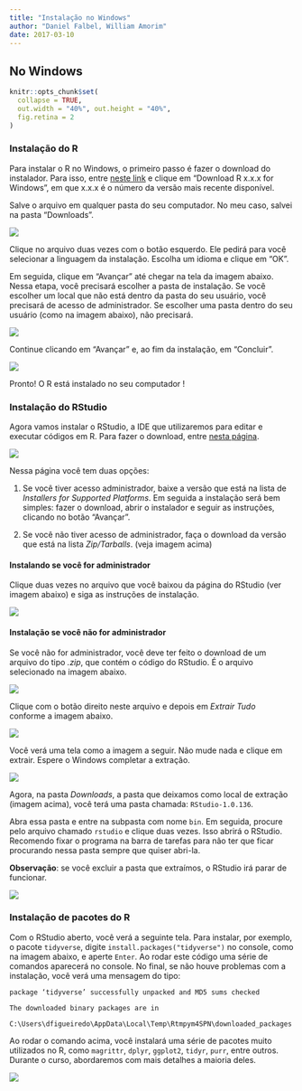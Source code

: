 ```yaml
---
title: "Instalação no Windows"
author: "Daniel Falbel, William Amorim"
date: 2017-03-10
---
```


## No Windows

```r
knitr::opts_chunk$set(
  collapse = TRUE, 
  out.width = "40%", out.height = "40%",
  fig.retina = 2
)
```

### Instalação do R

Para instalar o R no Windows, o primeiro passo é fazer o download do instalador. Para isso, entre [neste link](https://cran.r-project.org/bin/windows/base/) e clique em 
"Download R x.x.x for Windows", em que x.x.x é o número da versão mais recente disponível.

Salve o arquivo em qualquer pasta do seu computador. No meu caso, salvei na pasta "Downloads".

![](img/01-r-salvo.PNG)

Clique no arquivo duas vezes com o botão esquerdo. Ele pedirá para você selecionar a linguagem da instalação. Escolha um idioma e clique em "OK".

Em seguida, clique em "Avançar" até chegar na tela da imagem abaixo. Nessa etapa, você precisará escolher a pasta de instalação. Se você escolher um local que não está dentro da pasta do seu usuário, você precisará de acesso de administrador. Se escolher uma pasta dentro do seu usuário (como na imagem abaixo), não precisará.

![](img/06-r-pasta.PNG)

Continue clicando em "Avançar" e, ao fim da instalação, em "Concluir".

![](img/09-conclusao.PNG)

Pronto! O R está instalado no seu computador  !

### Instalação do RStudio

Agora vamos instalar o RStudio, a IDE que utilizaremos para editar e executar códigos em R. Para fazer o download, entre [nesta página](https://www.rstudio.com/products/rstudio/download/).

![](img/rstudio-download-opt.PNG)

Nessa página você tem duas opções:

1. Se você tiver acesso administrador, baixe a versão que está na lista de *Installers for Supported Platforms*.  Em seguida a instalação
será bem simples: fazer o download, abrir o instalador e seguir as instruções, clicando no botão "Avançar". 

2. Se você não tiver acesso de administrador, faça o download da versão
que está na lista *Zip/Tarballs*. (veja imagem acima)

#### Instalando se você for administrador

Clique duas vezes no arquivo que você baixou da página do RStudio (ver imagem abaixo) e siga as instruções de instalação.

![](img/rstudio-instalador.PNG)

#### Instalação se você não for administrador

Se você não for administrador, você deve ter feito o download de um arquivo do tipo *.zip*, que contém o código do RStudio. É o arquivo selecionado na imagem abaixo.

![](img/rstudio-zip.PNG)

Clique com o botão direito neste arquivo e depois em *Extrair Tudo* conforme a imagem abaixo.

![](img/rstudio-extrair.png)

Você verá uma tela como a imagem a seguir. Não mude nada e clique em extrair. Espere o Windows completar a extração.

![](img/extrair-tudo-rstudio.PNG)

Agora, na pasta *Downloads*, a pasta que deixamos como local de extração (imagem acima), você terá uma pasta chamada: `RStudio-1.0.136`. 

Abra essa pasta e entre na subpasta com nome `bin`. Em seguida, procure pelo arquivo chamado `rstudio` e clique duas vezes. Isso abrirá o RStudio. Recomendo fixar o programa na barra de tarefas  para não ter que ficar procurando nessa pasta sempre que quiser abri-la. 

**Observação**: se você excluir a pasta que extraímos, o RStudio irá parar de funcionar.

![](img/rstudio-bin.PNG)

### Instalação de pacotes do R

Com o RStudio aberto, você verá a seguinte tela. Para instalar, por exemplo, o pacote `tidyverse`, digite `install.packages("tidyverse")` no console, como na imagem abaixo, e aperte `Enter`. Ao rodar este código uma série de comandos aparecerá no console. No final, se não houve problemas com a instalação, você verá uma mensagem do tipo:

```
package ‘tidyverse’ successfully unpacked and MD5 sums checked

The downloaded binary packages are in
	C:\Users\dfigueiredo\AppData\Local\Temp\Rtmpym4SPN\downloaded_packages
```

Ao rodar o comando acima, você instalará uma série de pacotes muito utilizados no R, como `magrittr`, `dplyr`, `ggplot2`, `tidyr`, `purr`, entre outros. Durante o curso, abordaremos com mais detalhes a maioria deles.

![](img/rstudio-tidyverse.PNG)






